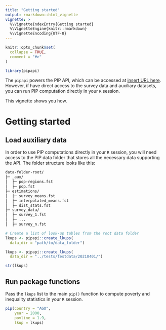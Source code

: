 ```yaml
---
title: "Getting started"
output: rmarkdown::html_vignette
vignette: >
  %\VignetteIndexEntry{Getting started}
  %\VignetteEngine{knitr::rmarkdown}
  %\VignetteEncoding{UTF-8}
---
```


```r
knitr::opts_chunk$set(
  collapse = TRUE,
  comment = "#>"
)
```

```r
library(pipapi)
```

The `pipapi` powers the PIP API, which can be accessed at [insert URL here]().
However, if have direct access to the survey data and auxiliary datasets, you
can run PIP computation directly in your `R` session.

This vignette shows you how.

# Getting started
## Load auxiliary data
In order to use PIP computations directly in your `R` session, you will need 
access to the PIP data folder that stores all the necessary data supporting the 
API. The folder structure looks like this:
```bash
data-folder-root/
├─ _aux/
│  ├─ pop-regions.fst
│  ├─ pop.fst
├─ estimations/
│  ├─ survey_means.fst
│  ├─ interpolated_means.fst
│  ├─ dist_stats.fst
├─ survey_data/
│  ├─ survey_1.fst
│  ├─ ...
│  ├─ survey_n.fst
```

```r
# Create a list of look-up tables from the root data folder
lkups <- pipapi::create_lkups(
  data_dir = "path/to/data_folder")
```

```r
lkups <- pipapi::create_lkups(
  data_dir = "../tests/testdata/20210401/")

str(lkups)

```

## Run package functions
Pass the `lkups` list to the main `pip()` function to compute poverty and inequality 
statistics in your `R` session.
```r
pip(country = "AGO",
    year = 2000,
    povline = 1.9,
    lkup = lkups)
```

